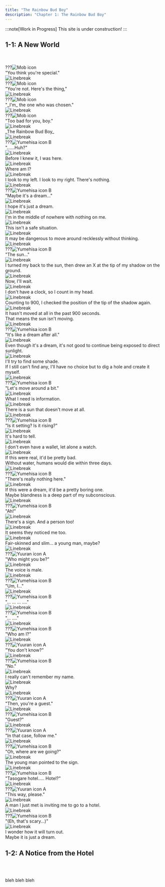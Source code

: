 ```yaml
---
title: "The Rainbow Bud Boy"
description: "Chapter 1: The Rainbow Bud Boy"
---
```



:::note[Work in Progress]
This site is under construction!
:::

## 1-1: A New World

<br/>
<br/>

<div class="icon"><span class="name">???</span><img src={Mob.src} alt="Mob icon" /></div>
<div class="text">
"You think you're special."
</div> 

<div class="line"><Image src={Line} alt="Linebreak" /></div>

<div class="icon"><span class="name">???</span><img src={Mob.src} alt="Mob icon" /></div>
<div class="text">
"You're not. Here's the thing,"
</div> 

<div class="line"><Image src={Line} alt="Linebreak" /></div>

<div class="icon"><span class="name">???</span><img src={Mob.src} alt="Mob icon" /></div>
<div class="text">
"_I'm_ the one who was chosen."
</div> 

<div class="line"><Image src={Line} alt="Linebreak" /></div>

<div class="icon"><span class="name">???</span><img src={Mob.src} alt="Mob icon" /></div>
<div class="text">
"Too bad for you, boy."
</div> 

<div class="line"><Image src={Line} alt="Linebreak" /></div>

<div class="blanktext">
_The Rainbow Bud Boy_
</div>

<div class="line"><Image src={Line} alt="Linebreak" /></div>

<div class="icon"><span class="name">???</span><img src={Yumehisa_B.src} alt="Yumehisa icon B" /></div>
<div class="text">
"......Huh?"
</div> 

<div class="line"><Image src={Line} alt="Linebreak" /></div>

<div class="blanktext">
Before I knew it, I was here.
</div>

<div class="line"><Image src={Line} alt="Linebreak" /></div>

<div class="blanktext">
Where am I?
</div>

<div class="line"><Image src={Line} alt="Linebreak" /></div>

<div class="blanktext">
I look to my left. I look to my right. There's nothing.
</div>

<div class="line"><Image src={Line} alt="Linebreak" /></div>

<div class="icon"><span class="name">???</span><img src={Yumehisa_B.src} alt="Yumehisa icon B" /></div>
<div class="text">
"Maybe it's a dream..."
</div> 

<div class="line"><Image src={Line} alt="Linebreak" /></div>

<div class="blanktext">
I hope it's just a dream.
</div>

<div class="line"><Image src={Line} alt="Linebreak" /></div>

<div class="blanktext">
I'm in the middle of nowhere with nothing on me.
</div>

<div class="line"><Image src={Line} alt="Linebreak" /></div>

<div class="blanktext">
This isn't a safe situation.
</div>

<div class="line"><Image src={Line} alt="Linebreak" /></div>

<div class="blanktext">
It may be dangerous to move around recklessly without thinking.
</div>

<div class="line"><Image src={Line} alt="Linebreak" /></div>

<div class="icon"><span class="name">???</span><img src={Yumehisa_B.src} alt="Yumehisa icon B" /></div>
<div class="text">
"The sun..."
</div> 

<div class="line"><Image src={Line} alt="Linebreak" /></div>

<div class="blanktext">
I turned my back to the sun, then drew an X at the tip of my shadow on the ground.
</div>

<div class="line"><Image src={Line} alt="Linebreak" /></div>

<div class="blanktext">
Now, I'll wait.
</div>

<div class="line"><Image src={Line} alt="Linebreak" /></div>

<div class="blanktext">
I don't have a clock, so I count in my head.
</div>

<div class="line"><Image src={Line} alt="Linebreak" /></div>

<div class="blanktext">
Counting to 900, I checked the position of the tip of the shadow again.
</div>

<div class="line"><Image src={Line} alt="Linebreak" /></div>

<div class="blanktext">
It hasn't moved at all in the past 900 seconds.
<br/>That means the sun isn't moving.
</div>

<div class="line"><Image src={Line} alt="Linebreak" /></div>

<div class="icon"><span class="name">???</span><img src={Yumehisa_B.src} alt="Yumehisa icon B" /></div>
<div class="text">
"It's like a dream after all."
</div> 

<div class="line"><Image src={Line} alt="Linebreak" /></div>

<div class="blanktext">
Even though it's a dream, it's not good to continue being exposed to direct sunlight.
</div>

<div class="line"><Image src={Line} alt="Linebreak" /></div>

<div class="blanktext">
I'll try to find some shade.
<br/>If I still can't find any, I'll have no choice but to dig a hole and create it myself.
</div>

<div class="line"><Image src={Line} alt="Linebreak" /></div>

<div class="icon"><span class="name">???</span><img src={Yumehisa_B.src} alt="Yumehisa icon B" /></div>
<div class="text">
"Let's move around a bit."
</div> 

<div class="line"><Image src={Line} alt="Linebreak" /></div>

<div class="blanktext">
What I need is information.
</div>

<div class="line"><Image src={Line} alt="Linebreak" /></div>

<div class="blanktext">
There is a sun that doesn't move at all.
</div>

<div class="line"><Image src={Line} alt="Linebreak" /></div>

<div class="icon"><span class="name">???</span><img src={Yumehisa_B.src} alt="Yumehisa icon B" /></div>
<div class="text">
"Is it setting? Is it rising?"
</div> 

<div class="line"><Image src={Line} alt="Linebreak" /></div>

<div class="blanktext">
It's hard to tell.
</div>

<div class="line"><Image src={Line} alt="Linebreak" /></div>

<div class="blanktext">
I don't even have a wallet, let alone a watch.
</div>

<div class="line"><Image src={Line} alt="Linebreak" /></div>

<div class="blanktext">
If this were real, it'd be pretty bad. 
<br/>Without water, humans would die within three days.
</div>

<div class="line"><Image src={Line} alt="Linebreak" /></div>

<div class="icon"><span class="name">???</span><img src={Yumehisa_B.src} alt="Yumehisa icon B" /></div>
<div class="text">
"There's really nothing here."
</div> 

<div class="line"><Image src={Line} alt="Linebreak" /></div>

<div class="blanktext">
If this were a dream, it'd be a pretty boring one.
<br/>Maybe blandness is a deep part of my subconscious.
</div>

<div class="line"><Image src={Line} alt="Linebreak" /></div>

<div class="icon"><span class="name">???</span><img src={Yumehisa_B.src} alt="Yumehisa icon B" /></div>
<div class="text">
"Ah!"
</div>

<div class="line"><Image src={Line} alt="Linebreak" /></div>

<div class="blanktext">
There's a sign. And a person too!
</div>

<div class="line"><Image src={Line} alt="Linebreak" /></div>

<div class="blanktext">
It seems they noticed me too.
</div>

<div class="line"><Image src={Line} alt="Linebreak" /></div>

<div class="blanktext">
Fair-skinned and slim... a young man, maybe?
</div>

<div class="line"><Image src={Line} alt="Linebreak" /></div>

<div class="icon"><span class="name">???</span><img src={Yuuran_A.src} alt="Yuuran icon A" /></div>
<div class="text">
"Who might you be?"
</div>

<div class="line"><Image src={Line} alt="Linebreak" /></div>

<div class="blanktext">
The voice is male.
</div>

<div class="line"><Image src={Line} alt="Linebreak" /></div>

<div class="icon"><span class="name">???</span><img src={Yumehisa_B.src} alt="Yumehisa icon B" /></div>
<div class="text">
"Um, I..."
</div>

<div class="line"><Image src={Line} alt="Linebreak" /></div>

<div class="icon"><span class="name">???</span><img src={Yumehisa_B.src} alt="Yumehisa icon B" /></div>
<div class="text">
"... ... ... ...."
</div>

<div class="line"><Image src={Line} alt="Linebreak" /></div>

<div class="icon"><span class="name">???</span><img src={Yumehisa_B.src} alt="Yumehisa icon B" /></div>
<div class="text">
"... ...."
</div>

<div class="line"><Image src={Line} alt="Linebreak" /></div>

<div class="icon"><span class="name">???</span><img src={Yumehisa_B.src} alt="Yumehisa icon B" /></div>
<div class="text">
"Who am I?"
</div>

<div class="line"><Image src={Line} alt="Linebreak" /></div>

<div class="icon"><span class="name">???</span><img src={Yuuran_A.src} alt="Yuuran icon A" /></div>
<div class="text">
"You don't know?"
</div>

<div class="line"><Image src={Line} alt="Linebreak" /></div>

<div class="icon"><span class="name">???</span><img src={Yumehisa_B.src} alt="Yumehisa icon B" /></div>
<div class="text">
"No."
</div>

<div class="line"><Image src={Line} alt="Linebreak" /></div>

<div class="blanktext">
I really can't remember my name.
</div>

<div class="line"><Image src={Line} alt="Linebreak" /></div>

<div class="blanktext">
Why?
</div>

<div class="line"><Image src={Line} alt="Linebreak" /></div>

<div class="icon"><span class="name">???</span><img src={Yuuran_A.src} alt="Yuuran icon A" /></div>
<div class="text">
"Then, you're a guest."
</div>

<div class="line"><Image src={Line} alt="Linebreak" /></div>

<div class="icon"><span class="name">???</span><img src={Yumehisa_B.src} alt="Yumehisa icon B" /></div>
<div class="text">
"Guest?"
</div>

<div class="line"><Image src={Line} alt="Linebreak" /></div>

<div class="icon"><span class="name">???</span><img src={Yuuran_A.src} alt="Yuuran icon A" /></div>
<div class="text">
"In that case, follow me."
</div>

<div class="line"><Image src={Line} alt="Linebreak" /></div>

<div class="icon"><span class="name">???</span><img src={Yumehisa_B.src} alt="Yumehisa icon B" /></div>
<div class="text">
"Oh, where are we going?"
</div>

<div class="line"><Image src={Line} alt="Linebreak" /></div>

<div class="blanktext">
The young man pointed to the sign.
</div>

<div class="line"><Image src={Line} alt="Linebreak" /></div>

<div class="icon"><span class="name">???</span><img src={Yumehisa_B.src} alt="Yumehisa icon B" /></div>
<div class="text">
"Tasogare hotel..... Hotel?"
</div>

<div class="line"><Image src={Line} alt="Linebreak" /></div>

<div class="icon"><span class="name">???</span><img src={Yuuran_A.src} alt="Yuuran icon A" /></div>
<div class="text">
"This way, please."
</div>

<div class="line"><Image src={Line} alt="Linebreak" /></div>

<div class="blanktext">
A man I just met is inviting me to go to a hotel.
</div>

<div class="line"><Image src={Line} alt="Linebreak" /></div>

<div class="icon"><span class="name">???</span><img src={Yumehisa_B.src} alt="Yumehisa icon B" /></div>
<div class="text">
"(Eh, that's scary...)"
</div>

<div class="line"><Image src={Line} alt="Linebreak" /></div>

<div class="blanktext">
I wonder how it will turn out.
<br/>Maybe it is just a dream.
</div>

## 1-2: A Notice from the Hotel

<br/>
<br/>

bleh bleh bleh
